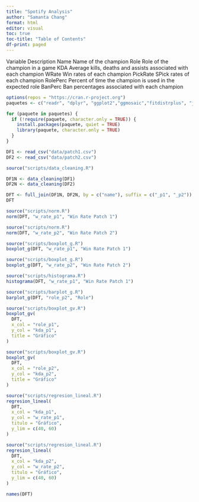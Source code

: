 ```yaml
---
title: "Spotify Analysis"
author: "Samanta Chang"
format: html
editor: visual
toc: true
toc-title: "Table of Contents"
df-print: paged
---
```


Variable Description Name Name of the champion Role Role of the champion in a game KDA Average kills, deaths and assists associated with each champion WRate Win rates of each champion PickRate SPick rates of each champion RolePerc Percent of time the champion is used in the expected role BanPerc Ban percentages associated with each champion

```r
options(repos = "https://cran.r-project.org")
paquetes <- c("readr", "dplyr", "ggplot2","ggmosaic","fitdistrplus", "janitor", "stringr") 

for (paquete in paquetes) {
  if (!require(paquete, character.only = TRUE)) {
    install.packages(paquete, quiet = TRUE)
    library(paquete, character.only = TRUE)
  }
}
```

```r
DF1 <- read_csv("data/patch1.csv")
DF2 <- read_csv("data/patch2.csv")
```

```r
source("scripts/data_cleaning.R")
```

```r
DF1N <- data_cleaning(DF1)
DF2N <- data_cleaning(DF2)
```

```r
DFT <- full_join(DF1N, DF2N, by = c("name"), suffix = c("_p1", "_p2"))
DFT
```

```r
source("scripts/norm.R")
norm(DFT, "w_rate_p1", "Win Rate Patch 1")
```

```r
source("scripts/norm.R")
norm(DFT, "w_rate_p2", "Win Rate Patch 2")
```

```r
source("scripts/boxplot_g.R")
boxplot_g(DFT, "w_rate_p1", "Win Rate Patch 1")
```

```r
source("scripts/boxplot_g.R")
boxplot_g(DFT, "w_rate_p2", "Win Rate Patch 2")
```

```r
source("scripts/histograma.R")
histograma(DFT, "w_rate_p1", "Win Rate Patch 1")
```

```r
source("scripts/barplot_g.R")
barplot_g(DFT, "role_p2", "Role")
```

```r
source("scripts/boxplot_gv.R")
boxplot_gv(
  DFT,
  x_col = "role_p1",
  y_col = "kda_p1",
  title = "Gráfico"
)
```

```r
source("scripts/boxplot_gv.R")
boxplot_gv(
  DFT,
  x_col = "role_p2",
  y_col = "kda_p2",
  title = "Gráfico"
)
```

```r
source("scripts/regresion_lineal.R")
regresion_lineal(
  DFT,
  x_col = "kda_p1",
  y_col = "w_rate_p1",
  titulo = "Gráfico",
  y_lim = c(40, 60)
)
```

```r
source("scripts/regresion_lineal.R")
regresion_lineal(
  DFT,
  x_col = "kda_p2",
  y_col = "w_rate_p2",
  titulo = "Gráfico",
  y_lim = c(40, 60)
)
```

```r
names(DFT)
```

